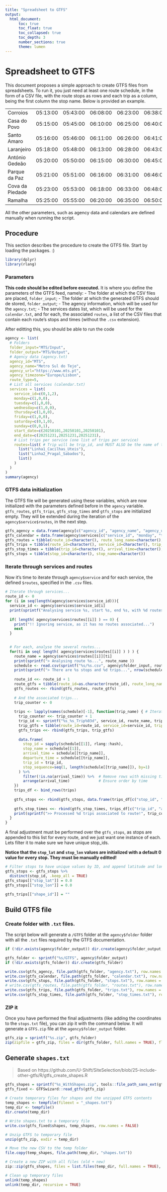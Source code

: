 ```yaml
---
title: "Spreadsheet to GTFS"
output: 
  html_document:
      toc: true
      toc_float: true
      toc_collapsed: true
      toc_depth: 3
      number_sections: true
      theme: lumen
---
```



# Spreadsheet to GTFS

This document proposes a simple approach to create GTFS files from spreadsheets. To run it, you just need at least one route schedule, in the form of a CSV file, with the route stops as rows and each trip as a column, being the first column the stop name. Below is provided an example.

|                 |          |          |          |          |          |
|-----------------|----------|----------|----------|----------|----------|
| Corroios        | 05:13:00 | 05:43:00 | 06:08:00 | 06:23:00 | 06:38:00 |
| Casa do Povo    | 05:15:00 | 05:45:00 | 06:10:00 | 06:25:00 | 06:40:00 |
| Santo Amaro     | 05:16:00 | 05:46:00 | 06:11:00 | 06:26:00 | 06:41:00 |
| Laranjeiro      | 05:18:00 | 05:48:00 | 06:13:00 | 06:28:00 | 06:43:00 |
| António Gedeão  | 05:20:00 | 05:50:00 | 06:15:00 | 06:30:00 | 06:45:00 |
| Parque da Paz   | 05:21:00 | 05:51:00 | 06:16:00 | 06:31:00 | 06:46:00 |
| Cova da Piedade | 05:23:00 | 05:53:00 | 06:18:00 | 06:33:00 | 06:48:00 |
| Ramalha         | 05:25:00 | 05:55:00 | 06:20:00 | 06:35:00 | 06:50:00 |

All the other parameters, such as agency data and calendars are defined manually when running the script.

## Procedure

This section describes the procedure to create the GTFS file. Start by loading the packages. :)

```r
library(dplyr)
library(rlang)
```


### Parameters

__This code should be edited before executed.__ It is where you define the parameters of the GTFS feed, namely:
- The folder at which the CSV files are placed, `folder_input`;
- The folder at which the generated GTFS should de stored, `folder_output`;
- The agency information, which will be used for the `agency.txt`;
- The services dates list, which will be used for the `calendar.txt`, and for each, the associated `routes`, a list of the CSV files that contain each route's stops and times (without the `.csv` extension).

After editting this, you should be able to run the code 

```r
agency <- list(
  # Folders
  folder_input="MTS/Input",
  folder_output="MTS/Output",
  # Agency data (agency.txt)
  agency_id="MTS",
  agency_name="Metro Sul do Tejo",
  agency_url="https://www.mts.pt",
  agency_timezone="Europe/Lisbon",
  route_type=5, 
  # List all services (calendar.txt)
  services = list(
    service_id=c(0,1,2),
    monday=c(1,0,0),
    tuesday=c(1,0,0),
    wednesday=c(1,0,0),
    thursday=c(1,0,0),
    friday=c(1,0,0),
    saturday=c(0,1,0),
    sunday=c(0,0,1),
    start_date=c(20250101,20250101,20250101),
    end_date=c(20251231,20251231,20251231),
    # List trips per service (one list of trips per service)
    routes=list( # Trip will be trip_id, and MUST ALSO be the name of the .csv file stored at folder_input, defined before!!
      list("Linha1_Cacilhas_Uteis"),
      list("Linha2_Pragal_Sabados"),
      list()
    )
  )
)
summary(agency)
```

### GTFS data initialization

The GTFS file will be generated using these variables, which are now initialized with the parameters defined before in the `agency` variable. `gtfs_routes`, `gtfs_trips`, `gtfs_stop_times` and `gtfs_stops` are initialized empty. They will be extended during the iteration of the `agency$service$routes`, in the next step.

```r
gtfs_agency = data.frame(agency[c("agency_id", "agency_name", "agency_url", "agency_timezone")])
gtfs_calendar = data.frame(agency$services[c("service_id", "monday", "tuesday", "wednesday", "thursday", "friday", "saturday", "sunday", "start_date", "end_date")])
gtfs_routes = tibble(route_id=character(), route_long_name=character(), route_type=integer())
gtfs_trips = tibble(route_id=character(), service_id=character(), trip_id=character())
gtfs_stop_times = tibble(trip_id=character(), arrival_time=character(), departure_time=character(), stop_id=character(), stop_sequence=integer())
gtfs_stops = tibble(stop_id=character(), stop_name=character())
```

### Iterate through services and routes

Now it's time to iterate through `agency$service` and for each service, the defined `$routes`, specified in the `.csv` files.

```r
# Iterate through services...
route_id <- 0
for (i in seq(length(agency$services$service_id))){
  service_id <- agency$services$service_id[i]
  print(sprintf("Analysing service %s, start %s, end %s, with %d routes...", service_id, agency$services$start_date[i], agency$services$end_date[i], length(agency$services$routes[[i]])))
  
  if( length( agency$services$routes[[i]] ) == 0) {
    print("!! Ignoring service, as it has no routes associated...")
    next
  }
  

  # For each, analyse the several routes...
  for(ti in seq( length( agency$services$routes[[i]] ) ) ) {
    route_name = agency$services$routes[[i]][ti]
    print(sprintf("> Analysing route %s...", route_name ))
    schedule <- read.csv(sprintf("%s/%s.csv", agency$folder_input, route_name), header=FALSE)
    print(sprintf("> There are %s stops and %d trips...", nrow(schedule), ncol(schedule)-1 ))
    
    route_id <<- route_id + 1
    route_gtfs = tibble(route_id=as.character(route_id), route_long_name=route_name, route_type=agency$route_type)
    gtfs_routes <<- rbind(gtfs_routes, route_gtfs)
    
    # And the associated trips...
    trip_counter <- 0
    
    trips <- lapply(names(schedule)[-1], function(trip_name) { # Iterate through columns (all except first), since each column represents one trip
      trip_counter <<- trip_counter + 1
      trip_id <- sprintf("%s_%s_Trip%03d", service_id, route_name, trip_counter)
      trip_gtfs = tibble(route_id=route_id, service_id=service_id, trip_id=trip_id)
      gtfs_trips <<- rbind(gtfs_trips, trip_gtfs)
      
      data.frame(
        stop_id = sapply(schedule[[1]], rlang::hash),
        stop_name = schedule[[1]],
        arrival_time = schedule[[trip_name]],
        departure_time = schedule[[trip_name]],
        trip_id = trip_id,
        stop_sequence=seq(1, length(schedule[[trip_name]]), by=1)
      ) %>%
        filter(!is.na(arrival_time)) %>%  # Remove rows with missing times
        arrange(arrival_time)             # Ensure order by time
    })
    trips_df <- bind_rows(trips)
    
    gtfs_stops <<- rbind(gtfs_stops, data.frame(trips_df[c("stop_id", "stop_name")]))
    
    gtfs_stop_times <<- rbind(gtfs_stop_times, trips_df[c("trip_id", "arrival_time", "departure_time", "stop_id", "stop_sequence")])
    print(sprintf(">> Processed %d trips associated to route!", trip_counter))
  }
}
```

A final adjustment must be performed over the `gtfs_stops`, as stops are appended to this list for every route, and we just want one instance of each. Lets filter it to make sure we have unique stop_ids. 

__Notice that the `stop_lat` and `stop_lon` values are initialized with a default 0 value for every stop. They must be manually editted!__

```r
# Filter stops to have unique values by ID, and append latitude and longitude values (THEY SHOULD BE MANUALLY EDITTED!)
gtfs_stops <- gtfs_stops %>%
  distinct(stop_id, .keep_all = TRUE)
gtfs_stops[["stop_lat"]] = 0.0
gtfs_stops[["stop_lon"]] = 0.0

gtfs_trips[["shape_id"]] = ""
```

## Build GTFS file

### Create folder with `.txt` files.

The script below will generate a `/GTFS` folder at the `agency$folder` folder with all the `.txt` files required by the GTFS documentation.

```r
if (!dir.exists(agency$folder_output)) dir.create(agency$folder_output, recursive=TRUE)

gtfs_folder <- sprintf("%s/GTFS", agency$folder_output)
if (!dir.exists(gtfs_folder)) dir.create(gtfs_folder)

write.csv(gtfs_agency, file.path(gtfs_folder, "agency.txt"), row.names = FALSE)
write.csv(gtfs_calendar, file.path(gtfs_folder, "calendar.txt"), row.names = FALSE)
write.csv(gtfs_stops, file.path(gtfs_folder, "stops.txt"), row.names = FALSE)
# write.csv(gtfs_routes, file.path(gtfs_folder, "routes.txt"), row.names = FALSE)
write.csv(gtfs_trips, file.path(gtfs_folder, "trips.txt"), row.names = FALSE)
write.csv(gtfs_stop_times, file.path(gtfs_folder, "stop_times.txt"), row.names = FALSE)
```

### ZIP it

Once you have performed the final adjustments (like adding the coordinates to the `stops.txt` file), you can zip it with the command below. It will generate a `GTFS.zip` file at the `agency$folder_output` folder.

```r
gtfs_zip = sprintf("%s.zip", gtfs_folder)
zip(zipfile = gtfs_zip, files = dir(gtfs_folder, full.names = TRUE), flags = "-j")
```

## Generate `shapes.txt`

> Based on https://github.com/U-Shift/SiteSelection/blob/25-include-other-gtfs/R/gtfs_create_shapes.R

```r
gtfs_shapes = sprintf("%s_WithShapes.zip", tools::file_path_sans_ext(gtfs_zip))
gtfs_fixed <- GTFSwizard::read_gtfs(gtfs_zip) 
  
# Create temporary files for shapes and the unzipped GTFS contents
temp_shapes <- tempfile(fileext = "_shapes.txt")
temp_dir <- tempfile()
dir.create(temp_dir)

# Write shapes.txt to a temporary file
write.csv(gtfs_fixed$shapes, temp_shapes, row.names = FALSE)

# Unzip GTFS to temporary file
unzip(gtfs_zip, exdir = temp_dir)

# Move the new CSV to the temp folder
file.copy(temp_shapes, file.path(temp_dir, "shapes.txt"))

# Create a new ZIP with all files (old + new)
zip::zip(gtfs_shapes, files = list.files(temp_dir, full.names = TRUE), mode = "cherry-pick")

# Clean up temporary files
unlink(temp_shapes)
unlink(temp_dir, recursive = TRUE)
```



